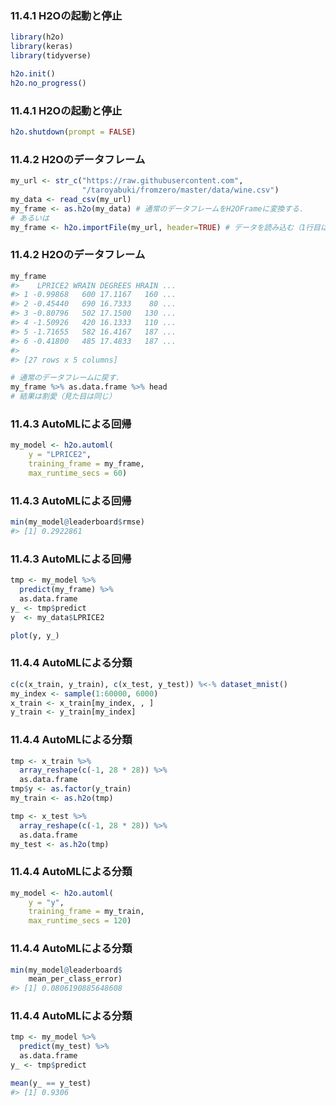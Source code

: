 ### 11.4.1 H2Oの起動と停止

```r
library(h2o)
library(keras)
library(tidyverse)

h2o.init()
h2o.no_progress()
```

### 11.4.1 H2Oの起動と停止

```r
h2o.shutdown(prompt = FALSE)
```

### 11.4.2 H2Oのデータフレーム

```r
my_url <- str_c("https://raw.githubusercontent.com",
                "/taroyabuki/fromzero/master/data/wine.csv")
my_data <- read_csv(my_url)
my_frame <- as.h2o(my_data) # 通常のデータフレームをH2OFrameに変換する．
# あるいは
my_frame <- h2o.importFile(my_url, header=TRUE) # データを読み込む（1行目はラベル）．
```

### 11.4.2 H2Oのデータフレーム

```r
my_frame
#>    LPRICE2 WRAIN DEGREES HRAIN ...
#> 1 -0.99868   600 17.1167   160 ...
#> 2 -0.45440   690 16.7333    80 ...
#> 3 -0.80796   502 17.1500   130 ...
#> 4 -1.50926   420 16.1333   110 ...
#> 5 -1.71655   582 16.4167   187 ...
#> 6 -0.41800   485 17.4833   187 ...
#>
#> [27 rows x 5 columns] 

# 通常のデータフレームに戻す．
my_frame %>% as.data.frame %>% head
# 結果は割愛（見た目は同じ）
```

### 11.4.3 AutoMLによる回帰

```r
my_model <- h2o.automl(
    y = "LPRICE2",
    training_frame = my_frame,
    max_runtime_secs = 60)
```

### 11.4.3 AutoMLによる回帰

```r
min(my_model@leaderboard$rmse)
#> [1] 0.2922861
```

### 11.4.3 AutoMLによる回帰

```r
tmp <- my_model %>%
  predict(my_frame) %>%
  as.data.frame
y_ <- tmp$predict
y  <- my_data$LPRICE2

plot(y, y_)
```

### 11.4.4 AutoMLによる分類

```r
c(c(x_train, y_train), c(x_test, y_test)) %<-% dataset_mnist()
my_index <- sample(1:60000, 6000)
x_train <- x_train[my_index, , ]
y_train <- y_train[my_index]
```

### 11.4.4 AutoMLによる分類

```r
tmp <- x_train %>%
  array_reshape(c(-1, 28 * 28)) %>%
  as.data.frame
tmp$y <- as.factor(y_train)
my_train <- as.h2o(tmp)

tmp <- x_test %>%
  array_reshape(c(-1, 28 * 28)) %>%
  as.data.frame
my_test <- as.h2o(tmp)
```

### 11.4.4 AutoMLによる分類

```r
my_model <- h2o.automl(
    y = "y",
    training_frame = my_train,
    max_runtime_secs = 120)
```

### 11.4.4 AutoMLによる分類

```r
min(my_model@leaderboard$
    mean_per_class_error)
#> [1] 0.0806190885648608
```

### 11.4.4 AutoMLによる分類

```r
tmp <- my_model %>%
  predict(my_test) %>%
  as.data.frame
y_ <- tmp$predict

mean(y_ == y_test)
#> [1] 0.9306
```

